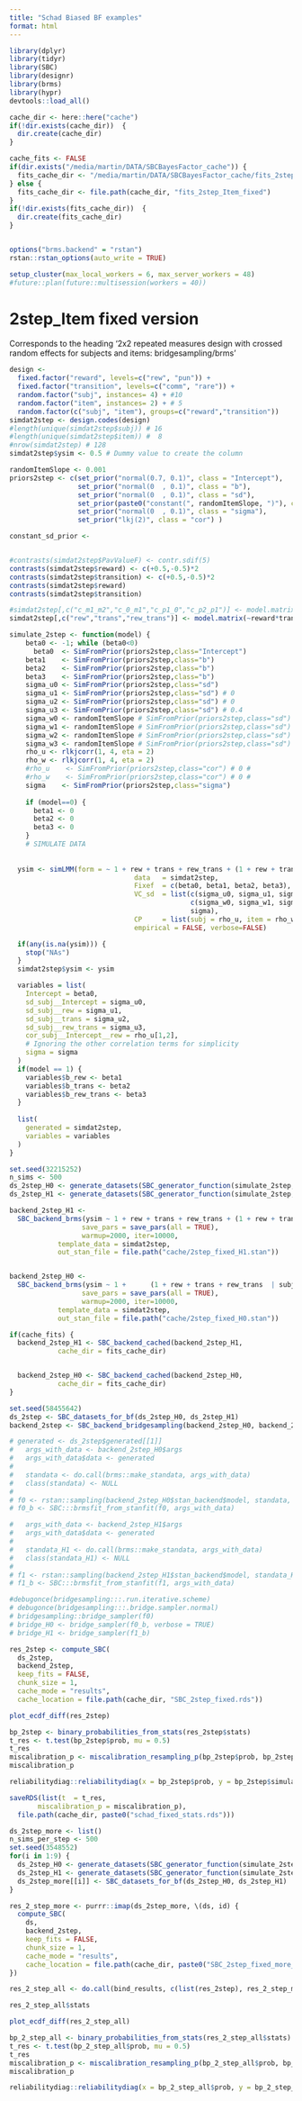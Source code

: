 ```yaml
---
title: "Schad Biased BF examples"
format: html
---
```


```r
library(dplyr)
library(tidyr)
library(SBC)
library(designr)
library(brms)
library(hypr)
devtools::load_all()

cache_dir <- here::here("cache")
if(!dir.exists(cache_dir))  {
  dir.create(cache_dir)
}

cache_fits <- FALSE
if(dir.exists("/media/martin/DATA/SBCBayesFactor_cache")) {
  fits_cache_dir <- "/media/martin/DATA/SBCBayesFactor_cache/fits_2step_Item_fixed"
} else {
  fits_cache_dir <- file.path(cache_dir, "fits_2step_Item_fixed")
}
if(!dir.exists(fits_cache_dir))  {
  dir.create(fits_cache_dir)
}


options("brms.backend" = "rstan")
rstan::rstan_options(auto_write = TRUE)
```

```r
setup_cluster(max_local_workers = 6, max_server_workers = 48)
#future::plan(future::multisession(workers = 40))
```


# 2step_Item  fixed version

Corresponds to the heading '2x2 repeated measures design with crossed random effects for subjects and
items: bridgesampling/brms'

```r


design <-
  fixed.factor("reward", levels=c("rew", "pun")) +
  fixed.factor("transition", levels=c("comm", "rare")) +
  random.factor("subj", instances= 4) + #10
  random.factor("item", instances= 2) + # 5
  random.factor(c("subj", "item"), groups=c("reward","transition"))
simdat2step <- design.codes(design)
#length(unique(simdat2step$subj)) # 16
#length(unique(simdat2step$item)) #  8
#nrow(simdat2step) # 128
simdat2step$ysim <- 0.5 # Dummy value to create the column

randomItemSlope <- 0.001
priors2step <- c(set_prior("normal(0.7, 0.1)", class = "Intercept"), 
                 set_prior("normal(0  , 0.1)", class = "b"),
                 set_prior("normal(0  , 0.1)", class = "sd"), 
                 set_prior(paste0("constant(", randomItemSlope, ")"), class = "sd", group = "item"),
                 set_prior("normal(0  , 0.1)", class = "sigma"), 
                 set_prior("lkj(2)", class = "cor") )

constant_sd_prior <- 


#contrasts(simdat2step$PavValueF) <- contr.sdif(5)
contrasts(simdat2step$reward) <- c(+0.5,-0.5)*2
contrasts(simdat2step$transition) <- c(+0.5,-0.5)*2
contrasts(simdat2step$reward)
contrasts(simdat2step$transition)

#simdat2step[,c("c_m1_m2","c_0_m1","c_p1_0","c_p2_p1")] <- model.matrix(~PavValueF, simdat2step)[,2:5]
simdat2step[,c("rew","trans","rew_trans")] <- model.matrix(~reward*transition, simdat2step)[,2:4]

simulate_2step <- function(model) {
    beta0 <- -1; while (beta0<0)
      beta0  <- SimFromPrior(priors2step,class="Intercept")
    beta1    <- SimFromPrior(priors2step,class="b")
    beta2    <- SimFromPrior(priors2step,class="b")
    beta3    <- SimFromPrior(priors2step,class="b")
    sigma_u0 <- SimFromPrior(priors2step,class="sd")
    sigma_u1 <- SimFromPrior(priors2step,class="sd") # 0
    sigma_u2 <- SimFromPrior(priors2step,class="sd") # 0
    sigma_u3 <- SimFromPrior(priors2step,class="sd") # 0.4
    sigma_w0 <- randomItemSlope # SimFromPrior(priors2step,class="sd")
    sigma_w1 <- randomItemSlope # SimFromPrior(priors2step,class="sd")
    sigma_w2 <- randomItemSlope # SimFromPrior(priors2step,class="sd")
    sigma_w3 <- randomItemSlope # SimFromPrior(priors2step,class="sd")
    rho_u <- rlkjcorr(1, 4, eta = 2)    
    rho_w <- rlkjcorr(1, 4, eta = 2)    
    #rho_u    <- SimFromPrior(priors2step,class="cor") # 0 # 
    #rho_w    <- SimFromPrior(priors2step,class="cor") # 0 # 
    sigma    <- SimFromPrior(priors2step,class="sigma")
  
    if (model==0) {
      beta1 <- 0
      beta2 <- 0
      beta3 <- 0
    }
    # SIMULATE DATA
  
      
  ysim <- simLMM(form = ~ 1 + rew + trans + rew_trans + (1 + rew + trans + rew_trans | subj) + (1 + rew + trans + rew_trans | item), 
                               data   = simdat2step, 
                               Fixef  = c(beta0, beta1, beta2, beta3), 
                               VC_sd  = list(c(sigma_u0, sigma_u1, sigma_u2, sigma_u3), 
                                             c(sigma_w0, sigma_w1, sigma_w2, sigma_w3), 
                                             sigma),
                               CP     = list(subj = rho_u, item = rho_w),
                               empirical = FALSE, verbose=FALSE)

  if(any(is.na(ysim))) {
    stop("NAs")
  }
  simdat2step$ysim <- ysim

  variables = list(
    Intercept = beta0,
    sd_subj__Intercept = sigma_u0,
    sd_subj__rew = sigma_u1,
    sd_subj__trans = sigma_u2,
    sd_subj__rew_trans = sigma_u3,
    cor_subj__Intercept__rew = rho_u[1,2],
    # Ignoring the other correlation terms for simplicity
    sigma = sigma
  )
  if(model == 1) {
    variables$b_rew <- beta1
    variables$b_trans <- beta2
    variables$b_rew_trans <- beta3
  }
  
  list(
    generated = simdat2step,
    variables = variables
  )
}
```

```r
set.seed(32215252)
n_sims <- 500
ds_2step_H0 <- generate_datasets(SBC_generator_function(simulate_2step, model = 0, future.chunk.size = Inf), n_sims = n_sims)
ds_2step_H1 <- generate_datasets(SBC_generator_function(simulate_2step, model = 1, future.chunk.size = Inf), n_sims = n_sims)
```


```r
backend_2step_H1 <- 
  SBC_backend_brms(ysim ~ 1 + rew + trans + rew_trans + (1 + rew + trans + rew_trans | subj) + (1 + rew + trans + rew_trans | item),                   family=gaussian(), prior=priors2step, 
                  save_pars = save_pars(all = TRUE),
                  warmup=2000, iter=10000,
            template_data = simdat2step,
            out_stan_file = file.path("cache/2step_fixed_H1.stan"))


backend_2step_H0 <- 
  SBC_backend_brms(ysim ~ 1 +      (1 + rew + trans + rew_trans  | subj) + (1 + rew + trans + rew_trans | item),                          family=gaussian(), prior=priors2step[-2,], 
                  save_pars = save_pars(all = TRUE),
                  warmup=2000, iter=10000,
            template_data = simdat2step,
            out_stan_file = file.path("cache/2step_fixed_H0.stan"))

if(cache_fits) {
  backend_2step_H1 <- SBC_backend_cached(backend_2step_H1,
            cache_dir = fits_cache_dir)


  backend_2step_H0 <- SBC_backend_cached(backend_2step_H0,
            cache_dir = fits_cache_dir)
}
```


```r
set.seed(58455642)
ds_2step <- SBC_datasets_for_bf(ds_2step_H0, ds_2step_H1)
backend_2step <- SBC_backend_bridgesampling(backend_2step_H0, backend_2step_H1)
```




```r
# generated <- ds_2step$generated[[1]]
#   args_with_data <- backend_2step_H0$args
#   args_with_data$data <- generated
# 
#   standata <- do.call(brms::make_standata, args_with_data)
#   class(standata) <- NULL
# 
# f0 <- rstan::sampling(backend_2step_H0$stan_backend$model, standata, cores = 8)
# f0_b <- SBC:::brmsfit_from_stanfit(f0, args_with_data)

#   args_with_data <- backend_2step_H1$args
#   args_with_data$data <- generated
# 
#   standata_H1 <- do.call(brms::make_standata, args_with_data)
#   class(standata_H1) <- NULL
# 
# f1 <- rstan::sampling(backend_2step_H1$stan_backend$model, standata_H1, cores = 8)
# f1_b <- SBC:::brmsfit_from_stanfit(f1, args_with_data)
```





```r
#debugonce(bridgesampling:::.run.iterative.scheme)
# debugonce(bridgesampling:::.bridge.sampler.normal)
# bridgesampling::bridge_sampler(f0)
# bridge_H0 <- bridge_sampler(f0_b, verbose = TRUE)
# bridge_H1 <- bridge_sampler(f1_b)
```


```r
res_2step <- compute_SBC(
  ds_2step, 
  backend_2step,
  keep_fits = FALSE,
  chunk_size = 1,
  cache_mode = "results",
  cache_location = file.path(cache_dir, "SBC_2step_fixed.rds"))

```

```r
plot_ecdf_diff(res_2step)

bp_2step <- binary_probabilities_from_stats(res_2step$stats)
t_res <- t.test(bp_2step$prob, mu = 0.5)
t_res
miscalibration_p <- miscalibration_resampling_p(bp_2step$prob, bp_2step$simulated_value)
miscalibration_p

reliabilitydiag::reliabilitydiag(x = bp_2step$prob, y = bp_2step$simulated_value)

```


```r
saveRDS(list(t  = t_res,
       miscalibration_p = miscalibration_p),
  file.path(cache_dir, paste0("schad_fixed_stats.rds")))

```


```r
ds_2step_more <- list()
n_sims_per_step <- 500
set.seed(3548552)
for(i in 1:9) {
  ds_2step_H0 <- generate_datasets(SBC_generator_function(simulate_2step, model = 0, future.chunk.size = Inf), n_sims = n_sims_per_step)
  ds_2step_H1 <- generate_datasets(SBC_generator_function(simulate_2step, model = 1, future.chunk.size = Inf), n_sims = n_sims_per_step)
  ds_2step_more[[i]] <- SBC_datasets_for_bf(ds_2step_H0, ds_2step_H1)
}
```

```r
res_2_step_more <- purrr::imap(ds_2step_more, \(ds, id) {
  compute_SBC(
    ds, 
    backend_2step,
    keep_fits = FALSE,
    chunk_size = 1,
    cache_mode = "results",
    cache_location = file.path(cache_dir, paste0("SBC_2step_fixed_more_", id,".rds")))
})
```

```r
res_2_step_all <- do.call(bind_results, c(list(res_2step), res_2_step_more))

```


```r
res_2_step_all$stats
```


```r
plot_ecdf_diff(res_2_step_all)

bp_2_step_all <- binary_probabilities_from_stats(res_2_step_all$stats)
t_res <- t.test(bp_2_step_all$prob, mu = 0.5)
t_res
miscalibration_p <- miscalibration_resampling_p(bp_2_step_all$prob, bp_2_step_all$simulated_value)
miscalibration_p

reliabilitydiag::reliabilitydiag(x = bp_2_step_all$prob, y = bp_2_step_all$simulated_value)

```
